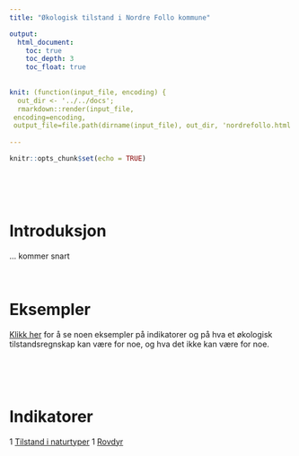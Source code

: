 ```yaml
---
title: "Økologisk tilstand i Nordre Follo kommune"

output:
  html_document:
    toc: true
    toc_depth: 3
    toc_float: true
    
    
knit: (function(input_file, encoding) {
  out_dir <- '../../docs';
  rmarkdown::render(input_file,
 encoding=encoding,
 output_file=file.path(dirname(input_file), out_dir, 'nordrefollo.html'))})
 
---
```


```r
knitr::opts_chunk$set(echo = TRUE)
```

<br><br><br>

# Introduksjon
... kommer snart

<br>

# Eksempler

[Klikk her](eksempler_NordreFollo.html) for å se noen eksempler på indikatorer og på hva et økologisk tilstandsregnskap kan være for noe, og hva det ikke kan være for noe.

<br><br><br>

# Indikatorer
1 [Tilstand i naturtyper](naturtyperMdir_NordreFollo.html)
1 [Rovdyr](rovdyr_NordreFollo.html)




